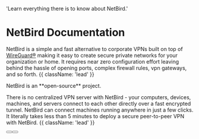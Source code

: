 

  'Learn everything there is to know about NetBird.'

<HeroPattern />

# NetBird Documentation

NetBird is a simple and fast alternative to corporate VPNs built on top of [WireGuard®](https://www.wireguard.com/) making it easy to create secure private networks for your organization or home.
It requires near zero configuration effort leaving behind the hassle of opening ports, complex firewall rules, vpn gateways, and so forth. {{ className: 'lead' }}

<Note>
    NetBird is an **open-source** project.
</Note>

There is no centralized VPN server with NetBird - your computers, devices, machines, and servers connect to each other directly over a fast encrypted tunnel.
NetBird can connect machines running anywhere in just a few clicks.
It literally takes less than 5 minutes to deploy a secure peer-to-peer VPN with NetBird. {{ className: 'lead' }}

<div className="not-prose mb-16 mt-6 flex gap-3">
  <Button href="/docs/getting-started" arrow="right" children="Getting started" />
  <Button href="https://github.com/netbirdio/netbird" variant="outline" children="Explore Github" />
</div>

<HowToGuides />

<Clients />
